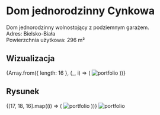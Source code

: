 
# Dom jednorodzinny Cynkowa

Dom jednorodzinny wolnostojący z podziemnym garażem.  
Adres: Bielsko-Biała  
Powierzchnia użytkowa: 296 m²  

## Wizualizacja

<div style={{ display: 'grid', gridTemplateColumns: 'repeat(3, 1fr)', gap: '14px' }}>
  {Array.from({ length: 16 }, (_, i) => (
    <Zoom key={i}>
      <img 
        alt="portfolio" 
        src={`/compressed/jedno/cynk/${i + 1}.jpg`} 
        style={{ width: '100%', height: 'auto', objectFit: 'cover' }} 
      />
    </Zoom>
  ))}
</div>

## Rysunek

<div style={{ display: 'grid', gridTemplateColumns: 'repeat(2, 1fr)', gap: '14px' }}>
  {[17, 18, 16].map((i) => (
    <Zoom key={i}>
      <img 
        alt="portfolio" 
        src={`/compressed/jedno/cynk/${i + 1}.jpg`} 
        style={{ width: '100%', height: 'auto', objectFit: 'cover' }} 
      />
    </Zoom>
  ))}
  
  <Zoom>
    <img 
      alt="portfolio" 
      src={`/compressed/jedno/cynk/20.png`} 
      style={{ width: '100%', height: 'auto', objectFit: 'cover' }} 
    />
  </Zoom>
</div>
